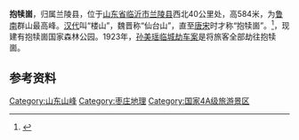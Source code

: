 '''抱犊崮'''，归属兰陵县，位于[[山东省|山东省]][[临沂市|临沂市]][[兰陵县|兰陵县]]西北40公里处，高584米，为[[鲁南|鲁南]]群山最高峰。[[汉代|汉代]]叫“楼山”，魏晋称“仙台山”，直至[[唐宋|唐宋]]时才称“抱犊崮”。<ref>{{Cite web |url=http://www.hbnews.net/hbckmore.asp?SmallClass=2220&id=112281 |title=存档副本 |access-date=2010-03-03 |archive-date=2021-07-23 |archive-url=https://web.archive.org/web/20210723062110/http://www.hbnews.net/hbckmore.asp?SmallClass=2220&id=112281 }}</ref>，现建有抱犊崮国家森林公园。1923年，[[孙美瑶|孙美瑶]][[临城劫车案|临城劫车案]]是将旅客全部劫往抱犊崮。

==参考资料==
<references/>

[[Category:山东山峰|Category:山东山峰]]
[[Category:枣庄地理|Category:枣庄地理]]
[[Category:国家4A级旅游景区|Category:国家4A级旅游景区]]